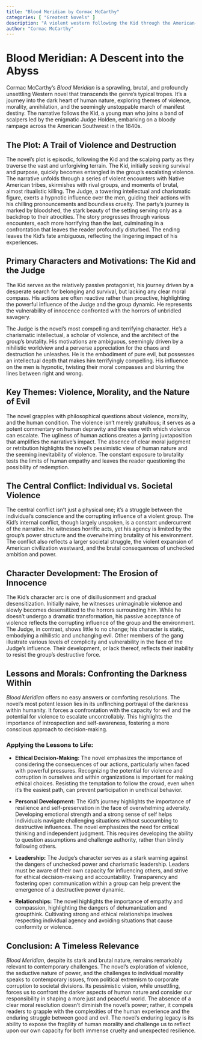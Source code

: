 ```yaml
---
title: "Blood Meridian by Cormac McCarthy"
categories: [ "Greatest Novels" ]
description: "A violent western following the Kid through the American-Mexican borderlands."
author: "Cormac McCarthy"
---
```

# Blood Meridian: A Descent into the Abyss

Cormac McCarthy's *Blood Meridian* is a sprawling, brutal, and profoundly unsettling Western novel that transcends the genre's typical tropes.  It's a journey into the dark heart of human nature, exploring themes of violence, morality, annihilation, and the seemingly unstoppable march of manifest destiny.  The narrative follows the Kid, a young man who joins a band of scalpers led by the enigmatic Judge Holden, embarking on a bloody rampage across the American Southwest in the 1840s.


## The Plot: A Trail of Violence and Destruction

The novel's plot is episodic, following the Kid and the scalping party as they traverse the vast and unforgiving terrain.  The Kid, initially seeking survival and purpose, quickly becomes entangled in the group's escalating violence.  The narrative unfolds through a series of violent encounters with Native American tribes, skirmishes with rival groups, and moments of brutal, almost ritualistic killing.  The Judge, a towering intellectual and charismatic figure, exerts a hypnotic influence over the men, guiding their actions with his chilling pronouncements and boundless cruelty.  The party's journey is marked by bloodshed, the stark beauty of the setting serving only as a backdrop to their atrocities. The story progresses through various encounters, each more horrifying than the last, culminating in a confrontation that leaves the reader profoundly disturbed.  The ending leaves the Kid's fate ambiguous, reflecting the lingering impact of his experiences.


## Primary Characters and Motivations: The Kid and the Judge

The Kid serves as the relatively passive protagonist, his journey driven by a desperate search for belonging and survival, but lacking any clear moral compass. His actions are often reactive rather than proactive, highlighting the powerful influence of the Judge and the group dynamic.  He represents the vulnerability of innocence confronted with the horrors of unbridled savagery. 

The Judge is the novel's most compelling and terrifying character.  He's a charismatic intellectual, a scholar of violence, and the architect of the group's brutality.  His motivations are ambiguous, seemingly driven by a nihilistic worldview and a perverse appreciation for the chaos and destruction he unleashes.  He is the embodiment of pure evil, but possesses an intellectual depth that makes him terrifyingly compelling.  His influence on the men is hypnotic, twisting their moral compasses and blurring the lines between right and wrong.


## Key Themes: Violence, Morality, and the Nature of Evil

The novel grapples with philosophical questions about violence, morality, and the human condition. The violence isn't merely gratuitous; it serves as a potent commentary on human depravity and the ease with which violence can escalate. The ugliness of human actions creates a jarring juxtaposition that amplifies the narrative's impact. The absence of clear moral judgment or retribution highlights the novel's pessimistic view of human nature and the seeming inevitability of violence.  The constant exposure to brutality tests the limits of human empathy and leaves the reader questioning the possibility of redemption.


## The Central Conflict: Individual vs. Societal Violence

The central conflict isn't just a physical one; it's a struggle between the individual's conscience and the corrupting influence of a violent group.  The Kid's internal conflict, though largely unspoken, is a constant undercurrent of the narrative. He witnesses horrific acts, yet his agency is limited by the group's power structure and the overwhelming brutality of his environment.  The conflict also reflects a larger societal struggle, the violent expansion of American civilization westward, and the brutal consequences of unchecked ambition and power.


## Character Development: The Erosion of Innocence

The Kid's character arc is one of disillusionment and gradual desensitization.  Initially naive, he witnesses unimaginable violence and slowly becomes desensitized to the horrors surrounding him. While he doesn't undergo a dramatic transformation, his passive acceptance of violence reflects the corrupting influence of the group and the environment.  The Judge, in contrast, shows little to no change; his character is static, embodying a nihilistic and unchanging evil.  Other members of the gang illustrate various levels of complicity and vulnerability in the face of the Judge's influence.  Their development, or lack thereof, reflects their inability to resist the group's destructive force.


## Lessons and Morals: Confronting the Darkness Within

*Blood Meridian* offers no easy answers or comforting resolutions.  The novel's most potent lesson lies in its unflinching portrayal of the darkness within humanity. It forces a confrontation with the capacity for evil and the potential for violence to escalate uncontrollably.  This highlights the importance of introspection and self-awareness, fostering a more conscious approach to decision-making. 


### Applying the Lessons to Life:

* **Ethical Decision-Making:** The novel emphasizes the importance of considering the consequences of our actions, particularly when faced with powerful pressures. Recognizing the potential for violence and corruption in ourselves and within organizations is important for making ethical choices. Resisting the temptation to follow the crowd, even when it's the easiest path, can prevent participation in unethical behavior.

* **Personal Development:**  The Kid's journey highlights the importance of resilience and self-preservation in the face of overwhelming adversity.  Developing emotional strength and a strong sense of self helps individuals navigate challenging situations without succumbing to destructive influences.  The novel emphasizes the need for critical thinking and independent judgment. This requires developing the ability to question assumptions and challenge authority, rather than blindly following others.

* **Leadership:** The Judge's character serves as a stark warning against the dangers of unchecked power and charismatic leadership.  Leaders must be aware of their own capacity for influencing others, and strive for ethical decision-making and accountability.  Transparency and fostering open communication within a group can help prevent the emergence of a destructive power dynamic.

* **Relationships:** The novel highlights the importance of empathy and compassion, highlighting the dangers of dehumanization and groupthink. Cultivating strong and ethical relationships involves respecting individual agency and avoiding situations that cause conformity or violence.


## Conclusion: A Timeless Relevance

*Blood Meridian*, despite its stark and brutal nature, remains remarkably relevant to contemporary challenges. The novel's exploration of violence, the seductive nature of power, and the challenges to individual morality speaks to contemporary issues, from political extremism to corporate corruption to societal divisions. Its pessimistic vision, while unsettling, forces us to confront the darker aspects of human nature and consider our responsibility in shaping a more just and peaceful world. The absence of a clear moral resolution doesn't diminish the novel's power; rather, it compels readers to grapple with the complexities of the human experience and the enduring struggle between good and evil. The novel's enduring legacy is its ability to expose the fragility of human morality and challenge us to reflect upon our own capacity for both immense cruelty and unexpected resilience.

